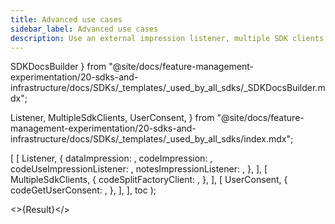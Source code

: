 ```yaml
---
title: Advanced use cases
sidebar_label: Advanced use cases
description: Use an external impression listener, multiple SDK clients, user consent, and certificate pinning.
---
```


  SDKDocsBuilder
} from "@site/docs/feature-management-experimentation/20-sdks-and-infrastructure/docs/SDKs/_templates/_used_by_all_sdks/_SDKDocsBuilder.mdx";

  Listener,
  MultipleSdkClients,
  UserConsent,
} from "@site/docs/feature-management-experimentation/20-sdks-and-infrastructure/docs/SDKs/_templates/_used_by_all_sdks/index.mdx";





  [
    [ 
      Listener, 
      { 
        dataImpression:            <DataImpression />,
        codeImpression:            <Impression />,
        codeUseImpressionListener: <UseImpressionListener />,
        notesImpressionListener:   <NotesImpressionListener />,
      }, 
    ],
    [ 
      MultipleSdkClients, 
      {
        codeSplitFactoryClient: <SplitFactoryClient />,
      },
    ],
    [
      UserConsent,
      {
        codeGetUserConsent: <GetUserConsent />,
      },
    ],
  ],
  toc
);

<>{Result}</>
